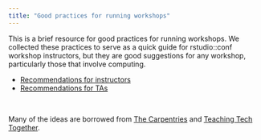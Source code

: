 ```yaml
---
title: "Good practices for running workshops"
---
```


This is a brief resource for good practices for running workshops.
We collected these practices to serve as a quick guide for rstudio::conf workshop instructors, but they are good suggestions for any workshop, particularly those that involve computing.

-   [Recommendations for instructors](/instructors.html)
-   [Recommendations for TAs](/ta.html)

<br>

Many of the ideas are borrowed from [The Carpentries](https://carpentries.org/) and [Teaching Tech Together](https://teachtogether.tech/).
